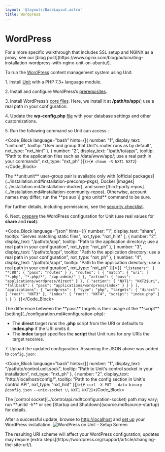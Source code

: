 ```yaml
---
layout: '@layouts/BaseLayout.astro'
title: Wordpress
---
```

# WordPress

<Note type="note">
For a more specific walkthrough that includes SSL setup and NGINX as a proxy, see our [blog post](https://www.nginx.com/blog/automating-installation-wordpress-with-nginx-unit-on-ubuntu/).
</Note>

To run the [WordPress](https://wordpress.org) content management system using Unit:

1\. Install [Unit](../installation.md#installation-precomp-pkgs) with a PHP 7.3+ language module.

2\. Install and configure WordPress’s [prerequisites](https://wordpress.org/support/article/before-you-install/).

3\. Install WordPress’s [core files](https://wordpress.org/download/).  Here, we install it at **/path/to/app/**; use a real path in your configuration.

4\. Update the **wp-config.php** [file](https://wordpress.org/support/article/editing-wp-config-php/) with your database settings and other customizations.

5\. Run the following command so Unit can access :

<Code_Block language="bash" hints={[{ number: "1", display_text: "unit:unit", tooltip: "User and group that Unit's router runs as by default", nxt_type: "nxt_hint" }, { number: "2", display_text: "/path/to/app/", tooltip: "Path to the application files such as /data/www/app/; use a real path in your commands", nxt_type: "nxt_ph" }]}>{`# chown -R NXT1 NXT2`}</Code_Block>

<Note type="note">
The **unit:unit** user-group pair is available only with [official packages](../installation.md#installation-precomp-pkgs), Docker [images](../installation.md#installation-docker), and some [third-party repos](../installation.md#installation-community-repos). Otherwise, account names may differ; run the **ps aux \| grep unitd** command to be sure.
</Note>

For further details, including permissions, see the [security checklist](security.md#security-apps).

6\. Next, [prepare](../configuration.md#configuration-php) the WordPress configuration for Unit (use real values for **share** and **root**):

<Code_Block language="json" hints={[{ number: "1", display_text: "share", tooltip: "Serves matching static files", nxt_type: "nxt_hint" }, { number: "2", display_text: "/path/to/app", tooltip: "Path to the application directory; use a real path in your configuration", nxt_type: "nxt_ph" }, { number: "3", display_text: "/path/to/app/", tooltip: "Path to the application directory; use a real path in your configuration", nxt_type: "nxt_ph" }, { number: "4", display_text: "/path/to/app/", tooltip: "Path to the application directory; use a real path in your configuration", nxt_type: "nxt_ph" }]}>{`{
    "listeners": {
        "*:80": {
            "pass": "routes"
        }
    },
    "routes": [
        {
            "match": {
                "uri": [
                    "*.php",
                    "*.php/*",
                    "/wp-admin/"
                ]
            },
            "action": {
                "pass": "applications/wordpress/direct"
            }
        },
        {
            "action": {
                "NXT1": "NXT2$uri",
                "fallback": {
                    "pass": "applications/wordpress/index"
                }
            }
        }
    ],
    "applications": {
        "wordpress": {
            "type": "php",
            "targets": {
                "direct": {
                    "root": "NXT3"
                },
                "index": {
                    "root": "NXT4",
                    "script": "index.php"
                }
            }
        }
    }
}`}</Code_Block>

<Note type="note">
The difference between the **pass** targets is their usage of the **script** [setting](../configuration.md#configuration-php):

* The **direct** target runs the **.php** script from the URI or defaults to **index.php** if the URI omits it.
* The **index** target specifies the **script** that Unit runs for *any* URIs the target receives.
</Note>

7\. Upload the updated configuration.  Assuming the JSON above was added to `config.json`:

<Code_Block language="bash" hints={[{ number: "1", display_text: "/path/to/control.unit.sock", tooltip: "Path to Unit's control socket in your installation", nxt_type: "nxt_ph" }, { number: "2", display_text: "http://localhost/config/", tooltip: "Path to the config section in Unit's control API", nxt_type: "nxt_hint" }]}>{`# curl -X PUT --data-binary @config.json --unix-socket \\
NXT1 NXT2`}</Code_Block>

<Note type="note">
The [control socket](../controlapi.md#configuration-socket) path may vary; run **unitd -h** or see [Startup and Shutdown](source.md#source-startup) for details.
</Note>

After a successful update, browse to [http://localhost](http://localhost) and [set up](https://wordpress.org/support/article/how-to-install-wordpress/#step-5-run-the-install-script) your WordPress installation: ![WordPress on Unit - Setup Screen](/wordpress.png)

<Note type="note">
The resulting URI scheme will affect your WordPress configuration; updates may require [extra steps](https://wordpress.org/support/article/changing-the-site-url/).
</Note>